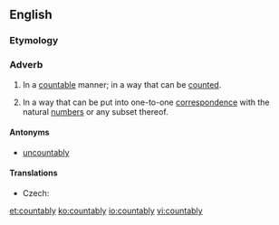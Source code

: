 ==English==

===Etymology===
{{suffix|countable|ly}}

===Adverb===
{{en-adv|-}}

# In a [[countable]] manner; in a way that can be [[count]]ed.
# {{context|mathematics}} In a way that can be put into one-to-one [[correspondence]] with the natural [[number]]s or any subset thereof.

====Antonyms====
* [[uncountably]]

====Translations====
{{trans-top|in mathematics}}
* Czech: {{t-|cs|spočetně}}
{{trans-mid}}
{{trans-bottom}}

[[et:countably]]
[[ko:countably]]
[[io:countably]]
[[vi:countably]]